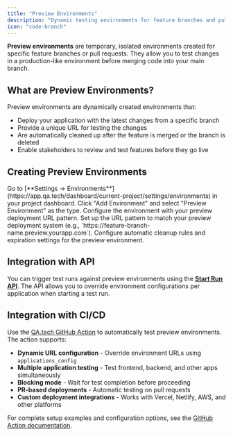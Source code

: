 ```yaml
---
title: "Preview Environments"
description: "Dynamic testing environments for feature branches and pull requests"
icon: "code-branch"
---
```


**Preview environments** are temporary, isolated environments created for specific feature branches or pull requests. They allow you to test changes in a production-like environment before merging code into your main branch.

## What are Preview Environments?

Preview environments are dynamically created environments that:

- Deploy your application with the latest changes from a specific branch
- Provide a unique URL for testing the changes
- Are automatically cleaned up after the feature is merged or the branch is deleted
- Enable stakeholders to review and test features before they go live

## Creating Preview Environments

<Steps>
  <Step title="Navigate to Environment Settings">
    Go to [**Settings →
    Environments**](https://app.qa.tech/dashboard/current-project/settings/environments)
    in your project dashboard.
  </Step>
  <Step title="Create Preview Environment">
    Click "Add Environment" and select "Preview Environment" as the type.
    Configure the environment with your preview deployment URL pattern.
  </Step>
  <Step title="Configure URL Pattern">
    Set up the URL pattern to match your preview deployment system (e.g.,
    `https://feature-branch-name.preview.yourapp.com`).
  </Step>
  <Step title="Set Lifecycle Rules">
    Configure automatic cleanup rules and expiration settings for the preview
    environment.
  </Step>
</Steps>

## Integration with API

You can trigger test runs against preview environments using the [**Start Run API**](/api-reference/start-run). The API allows you to override environment configurations per application when starting a test run.

## Integration with CI/CD

Use the [QA.tech GitHub Action](https://github.com/QAdottech/run-action) to automatically test preview environments. The action supports:

- **Dynamic URL configuration** - Override environment URLs using `applications_config`
- **Multiple application testing** - Test frontend, backend, and other apps simultaneously
- **Blocking mode** - Wait for test completion before proceeding
- **PR-based deployments** - Automatic testing on pull requests
- **Custom deployment integrations** - Works with Vercel, Netlify, AWS, and other platforms

For complete setup examples and configuration options, see the [GitHub Action documentation](https://github.com/QAdottech/run-action).
